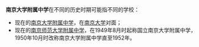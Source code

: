 '''南京大学附属中学'''在不同的历史时期可能指不同的学校：
*现在的[[南京大学附属中学|南京大学附属中学]]，在[[南京大学|南京大学]]对面；
*现在的[[南京师范大学附属中学|南京师范大学附属中学]]，在1949年8月时起称国立南京大学附属中学，1950年10月时改称南京大学附属中学直至1952年。

{{disambig|Cat=八字以上消歧義}}